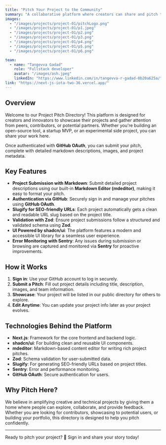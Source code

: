 ```yaml
---
title: "Pitch Your Project to the Community"
summary: "A collaborative platform where creators can share and pitch their innovative projects with the tech community."
images:
  - "/images/projects/project-01/pitchLogo.png"
  - "/images/projects/project-01/p1.jpeg"
  - "/images/projects/project-01/p2.png"
  - "/images/projects/project-01/p3.png"
  - "/images/projects/project-01/p4.png"
  - "/images/projects/project-01/p5.png"
  - "/images/projects/project-01/p6.png"

team:
  - name: "Tangevva Gadad"
    role: "Fullstack developer"
    avatar: "/images/ash.jpeg"
    linkedIn: "https://www.linkedin.com/in/tangevva-r-gadad-0b20a625a/"
link: "https://next-js-iota-two-36.vercel.app/"
---
```


## Overview

Welcome to our Project Pitch Directory! This platform is designed for creators and innovators to showcase their projects and gather attention from peers, contributors, or potential partners. Whether you're building an open-source tool, a startup MVP, or an experimental side project, you can share your work here.

Once authenticated with **GitHub OAuth**, you can submit your pitch, complete with detailed markdown descriptions, images, and project metadata.

## Key Features

- **Project Submission with Markdown**: Submit detailed project descriptions using our built-in **Markdown Editor (mdeditor)**, making it easy to format your pitch.
- **Authentication via GitHub**: Securely sign in and manage your pitches using **GitHub OAuth**.
- **Slugify for SEO-friendly URLs**: Each project automatically gets a clean and readable URL slug based on the project title.
- **Validation with Zod**: Ensure project submissions follow a structured and validated schema using **Zod**.
- **UI Powered by shadcn/ui**: The platform features a modern and accessible UI library for a seamless user experience.
- **Error Monitoring with Sentry**: Any issues during submission or browsing are captured and monitored via **Sentry** for proactive improvements.

## How it Works

1. **Sign in**: Use your GitHub account to log in securely.
2. **Submit a Pitch**: Fill out project details including title, description, images, and team information.
3. **Showcase**: Your project will be listed in our public directory for others to explore.
4. **Edit Anytime**: You can update your project info later as your project evolves.

## Technologies Behind the Platform

- **Next.js**: Framework for the core frontend and backend logic.
- **shadcn/ui**: For building clean and reusable UI components.
- **mdeditor**: Markdown-based content editor for writing rich project pitches.
- **Zod**: Schema validation for user-submitted data.
- **Slugify**: For generating SEO-friendly URLs based on project titles.
- **Sentry**: Error and performance monitoring.
- **GitHub OAuth**: Secure authentication for users.

## Why Pitch Here?

We believe in amplifying creative and technical projects by giving them a home where people can explore, collaborate, and provide feedback. Whether you are looking for contributors, showcasing to potential users, or building your portfolio, this directory is designed to help you pitch confidently.

---

Ready to pitch your project? 🚀 Sign in and share your story today!
